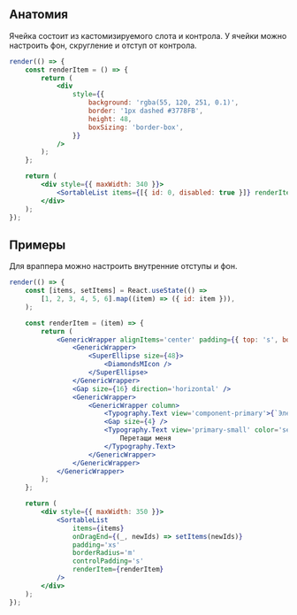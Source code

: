 ## Анатомия

Ячейка состоит из кастомизируемого слота и контрола. У ячейки можно настроить фон, скругление и отступ от контрола.

```jsx live
render(() => {
    const renderItem = () => {
        return (
            <div
                style={{
                    background: 'rgba(55, 120, 251, 0.1)',
                    border: '1px dashed #3778FB',
                    height: 48,
                    boxSizing: 'border-box',
                }}
            />
        );
    };

    return (
        <div style={{ maxWidth: 340 }}>
            <SortableList items={[{ id: 0, disabled: true }]} renderItem={renderItem} />
        </div>
    );
});
```

## Примеры

Для враппера можно настроить внутренние отступы и фон.

```jsx live
render(() => {
    const [items, setItems] = React.useState(() =>
        [1, 2, 3, 4, 5, 6].map((item) => ({ id: item })),
    );

    const renderItem = (item) => {
        return (
            <GenericWrapper alignItems='center' padding={{ top: 's', bottom: 's', left: 'm' }}>
                <GenericWrapper>
                    <SuperEllipse size={48}>
                        <DiamondsMIcon />
                    </SuperEllipse>
                </GenericWrapper>
                <Gap size={16} direction='horizontal' />
                <GenericWrapper>
                    <GenericWrapper column>
                        <Typography.Text view='component-primary'>{`Элемент списка ${item.id}`}</Typography.Text>
                        <Gap size={4} />
                        <Typography.Text view='primary-small' color='secondary'>
                            Перетащи меня
                        </Typography.Text>
                    </GenericWrapper>
                </GenericWrapper>
            </GenericWrapper>
        );
    };

    return (
        <div style={{ maxWidth: 350 }}>
            <SortableList
                items={items}
                onDragEnd={(_, newIds) => setItems(newIds)}
                padding='xs'
                borderRadius='m'
                controlPadding='s'
                renderItem={renderItem}
            />
        </div>
    );
});
```
